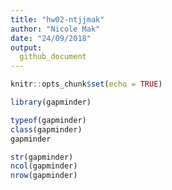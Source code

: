 ```yaml
---
title: "hw02-ntjjmak"
author: "Nicole Mak"
date: "24/09/2018"
output:
  github_document
---
```


```r
knitr::opts_chunk$set(echo = TRUE)
```


```r
library(gapminder)
```


```r
typeof(gapminder)
class(gapminder)
gapminder
```
```r
str(gapminder)
ncol(gapminder)
nrow(gapminder)
```


